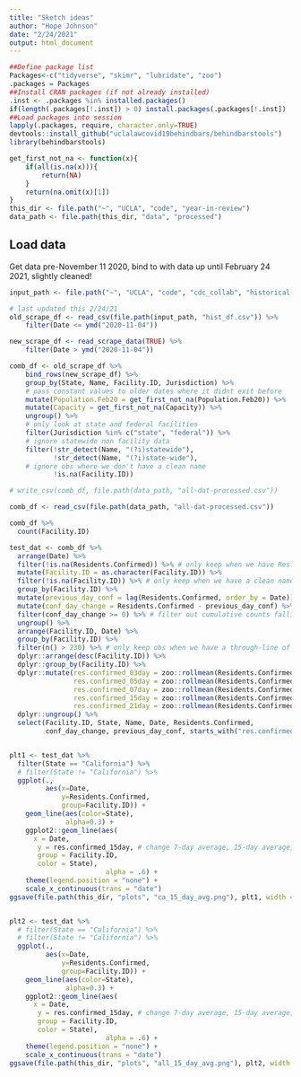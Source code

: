 ```yaml
---
title: "Sketch ideas"
author: "Hope Johnson"
date: "2/24/2021"
output: html_document
---
```


```r
##Define package list
Packages<-c("tidyverse", "skimr", "lubridate", "zoo")
.packages = Packages
##Install CRAN packages (if not already installed)
.inst <- .packages %in% installed.packages()
if(length(.packages[!.inst]) > 0) install.packages(.packages[!.inst])
##Load packages into session 
lapply(.packages, require, character.only=TRUE)
devtools::install_github("uclalawcovid19behindbars/behindbarstools")
library(behindbarstools)

get_first_not_na <- function(x){
    if(all(is.na(x))){
        return(NA)
    }
    return(na.omit(x)[1])
}
this_dir <- file.path("~", "UCLA", "code", "year-in-review")
data_path <- file.path(this_dir, "data", "processed")
```

## Load data

Get data pre-November 11 2020, bind to with data up until February 24 2021, slightly cleaned! 

```r
input_path <- file.path("~", "UCLA", "code", "cdc_collab", "historical-aggregate-counts")

# last updated this 2/24/21
old_scrape_df <- read_csv(file.path(input_path, "hist_df.csv")) %>%
    filter(Date <= ymd("2020-11-04"))

new_scrape_df <- read_scrape_data(TRUE) %>%
    filter(Date > ymd("2020-11-04"))

comb_df <- old_scrape_df %>%
    bind_rows(new_scrape_df) %>%
    group_by(State, Name, Facility.ID, Jurisdiction) %>%
    # pass constant values to older dates where it didnt exit before
    mutate(Population.Feb20 = get_first_not_na(Population.Feb20)) %>%
    mutate(Capacity = get_first_not_na(Capacity)) %>%
    ungroup() %>%
    # only look at state and federal facilities
    filter(Jurisdiction %in% c("state", "federal")) %>%
    # ignore statewide non facility data
    filter(!str_detect(Name, "(?i)statewide"),
           !str_detect(Name, "(?i)state-wide"),
    # ignore obs where we don't have a clean name
           !is.na(Facility.ID)) 

# write_csv(comb_df, file.path(data_path, "all-dat-processed.csv"))
```

```r
comb_df <- read_csv(file.path(data_path, "all-dat-processed.csv"))

comb_df %>%
  count(Facility.ID)
```



```r
test_dat <- comb_df %>%
  arrange(Date) %>% 
  filter(!is.na(Residents.Confirmed)) %>% # only keep when we have Res.Conf
  mutate(Facility.ID = as.character(Facility.ID)) %>%
  filter(!is.na(Facility.ID)) %>% # only keep when we have a clean name 
  group_by(Facility.ID) %>%
  mutate(previous_day_conf = lag(Residents.Confirmed, order_by = Date)) %>%
  mutate(conf_day_change = Residents.Confirmed - previous_day_conf) %>%
  filter(conf_day_change >= 0) %>% # filter out cumulative counts falling
  ungroup() %>%
  arrange(Facility.ID, Date) %>%
  group_by(Facility.ID) %>%
  filter(n() > 230) %>% # only keep obs when we have a through-line of historical data
  dplyr::arrange(desc(Facility.ID)) %>% 
  dplyr::group_by(Facility.ID) %>% 
  dplyr::mutate(res.confirmed_03day = zoo::rollmean(Residents.Confirmed, k = 3, fill = "extend"),
                res.confirmed_05day = zoo::rollmean(Residents.Confirmed, k = 5, fill = "extend"),
                res.confirmed_07day = zoo::rollmean(Residents.Confirmed, k = 7, fill = "extend"),
                res.confirmed_15day = zoo::rollmean(Residents.Confirmed, k = 15, fill = "extend"),
                res.confirmed_21day = zoo::rollmean(Residents.Confirmed, k = 21, fill = "extend")) %>% 
  dplyr::ungroup() %>%
  select(Facility.ID, State, Name, Date, Residents.Confirmed, 
         conf_day_change, previous_day_conf, starts_with("res.confirmed"))


plt1 <- test_dat %>% 
  filter(State == "California") %>%
  # filter(State != "California") %>%
  ggplot(., 
         aes(x=Date, 
             y=Residents.Confirmed, 
             group=Facility.ID)) + 
    geom_line(aes(color=State), 
              alpha=0.3) + 
    ggplot2::geom_line(aes(
      x = Date, 
       y = res.confirmed_15day, # change 7-day average, 15-day average, etc here
       group = Facility.ID,
       color = State),
                        alpha = .6) +
    theme(legend.position = "none") + 
    scale_x_continuous(trans = "date") 
ggsave(file.path(this_dir, "plots", "ca_15_day_avg.png"), plt1, width = 14, height = 10)


plt2 <- test_dat %>% 
  # filter(State == "California") %>%
  # filter(State != "California") %>%
  ggplot(., 
         aes(x=Date, 
             y=Residents.Confirmed, 
             group=Facility.ID)) + 
    geom_line(aes(color=State), 
              alpha=0.3) + 
    ggplot2::geom_line(aes(
      x = Date, 
       y = res.confirmed_15day, # change 7-day average, 15-day average, etc here
       group = Facility.ID,
       color = State),
                        alpha = .6) +
    theme(legend.position = "none") + 
    scale_x_continuous(trans = "date") 
ggsave(file.path(this_dir, "plots", "all_15_day_avg.png"), plt2, width = 14, height = 10)
```







